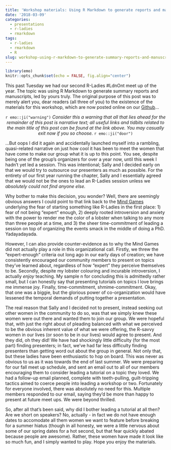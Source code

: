 ```yaml
---
title: 'Workshop materials: Using R Markdown to generate reports and manuscripts (+ an accidental narrative)'
date: '2018-03-09'
categories:
  - presentations
  - r-ladies
  - rmarkdown
tags:
  - r-ladies
  - rmarkdown
  - R
slug: workshop-using-r-markdown-to-generate-summary-reports-and-manuscripts
---
```


```r
library(emo)
knitr::opts_chunk$set(echo = FALSE, fig.align="center")
```

This past Tuesday we had our second R-Ladies #LdnOnt meet up of the year. The topic was using R Markdown to generate summary reports and manuscripts, led by yours truly. The original purpose of this post was to merely alert you, dear readers (all three of you) to the existence of the materials for this workshop, which are now posted online on our [Github](https://github.com/rladies/meetup-presentations_london_ontario/tree/master/2018-03-06_rmarkdown)... 

<center>
`r emo::ji("warning")` *Consider this a warning that all that lies ahead for the remainder of this post is narrative text; all useful links and tidbits related to the main title of this post can be found at the link above. You may casually exit now if you so choose.* `r emo::ji("door")`

</center>


...But oops I did it again and accidentally launched myself into a rambling, quasi-related narrative on just how cool it has been to meet the women that have come to make our group what it is up to this point. You see, despite being one of the group's organizers for over a year now, until this week I hadn't yet led a session. This was intentional; Sally and I decided early on that we would try to outsource our presenters as much as possible. For the entirety of our first year running the chapter, Sally and I essentially agreed that we would not be the ones to lead an R-Ladies session unless we *absolutely could not find anyone else.*

Why bother to make this decision, you wonder? Well, there are seemingly obvious answers I could point to that link back to the [Mind Games](http://theaknowles.com/post/reflection-a-year-of-r-ladies-ldnont/) underlying the fear of starting something like R-Ladies in the first place: 1) fear of not being "expert" enough, 2) deeply rooted introversion and anxiety with the power to render me the color of a lobster when talking to any more than three people at a time, and 3) the sheer time-commitment of leading a session on top of organizing the events smack in the middle of doing a PhD. Yadayadayada.

However, I can also provide counter-evidence as to why the Mind Games did not actually play a role in this organizational call. Firstly, we threw the "expert-enough" criteria out long ago in our early days of creation; we have consistently encouraged our community members to present on topics they've learned about, regardless of how "expert" they perceive themselves to be. Secondly, despite my lobster colouring and incurable introversion, I actually *enjoy* teaching. My sample n for concluding this is admittedly rather small, but I can honestly say that presenting tutorials on topics I love brings me immense joy. Finally, time-commitment, shmime-commitment. Okay, that one was a biggie, but the glorious power of co-organization would have lessened the temporal demands of putting together a presentation.

The real reason that Sally and I decided not to present, instead seeking out other women in the community to do so, was that we simply knew these women were out there and wanted them to join our group. We were hopeful that, with just the right about of pleading balanced with what we perceived to be the obvious inherent value of what we were offering, the R-savvy women in our lives (or soon to be in our lives) would agree to present. And they did, oh they did! We have had shockingly little difficulty (for the most part) finding presenters; in fact, we've had far less difficulty finding presenters than getting word out about the group in general. Not only that, but these ladies have been enthusiastic to hop on board. This was never as obvious to us as it was towards the end of last summer. We were preparing for our fall meet up schedule, and sent an email out to all of our members encouraging them to consider leading a tutorial on a topic they loved. We had a follow-up email planned, complete with teeth-pulling, guilt-tripping tactics aimed to coerce people into leading a workshop or two. Fortunately for everyone involved, there was absolutely no need for this. Multiple members responded to our email, saying they'd be more than happy to present at future meet ups. We were beyond thrilled. 

So, after all that's been said, why did I bother leading a tutorial at all then? Are we short on speakers? No, actually - in fact we do not have enough dates to accomodate all them women we want to feature before breaking for a summer hiatus (though in all honesty, we were a little nervous about some of our spring dates for a hot second, but that fear quickly abated because people are awesome). Rather, these women have made it look like so much fun, and I simply wanted to play. Hope you enjoy the materials.

